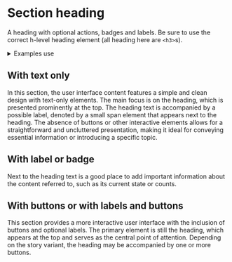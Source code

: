 
<Meta title="Organisms/Section header/Overview" component={SectionHeader} />

# Section heading

A heading with optional actions, badges and labels. Be sure to use the correct h-level heading element (all heading here are `<h3>`s).

<details class="u-margin-l3-y">
  <summary class="u-h4 u-font-medium">Examples use</summary>
  <ul>
    <li>
      <a href="/docs/atoms-button-base--button-element">a-button</a>
    </li>
    <li>
      <a href="/docs/'atoms-button-secondary--secondary">a-button--secondary</a>
    </li>
    <li>
      <a href="/docs/atoms-badge--badge">a-badge</a>
    </li>
    <li>
      <a href="/docs/atoms-list-reset--list-reset">u-list-none</a>
    </li>
    <li>
      <a href="/docs/utilities-border--border-bottom">
        u-border-grayscale-light-bottom
      </a>
    </li>
    <li>
      <a href="/docs/utilities-color--grayscale-light">u-fg</a>
    </li>
    <li>
      <a href="/docs/utilities-flex--flex">u-flex</a>
    </li>
    <li>
      <a href="/docs/utilities-font--font-medium">u-font</a>
    </li>
    <li>
      <a href="/docs/utilities-typography--typography">u-h6</a>
    </li>
    <li>
      <a href="/docs/utilities-box-alignment--items-start">u-items-start</a>
    </li>
    <li>
      <a href="/docs/utilities-box-alignment--justify-between">
        u-justify-between
      </a>
    </li>
    <li>
      <a href="/docs/utilities-margin--margin-m">u-margin</a>
    </li>
    <li>
      <a href="/docs/utilities-padding--padding-m">u-padding</a>
    </li>
  </ul>
</details>

## With text only

In this section, the user interface content features a simple and clean design with text-only elements. The main focus is on the heading, which is presented prominently at the top. The heading text is accompanied by a possible label, denoted by a small span element that appears next to the heading. The absence of buttons or other interactive elements allows for a straightforward and uncluttered presentation, making it ideal for conveying essential information or introducing a specific topic.

<Canvas>
  <Story id="organisms-section-header--base" />
</Canvas>

## With label or badge

Next to the heading text is a good place to add important information about the content referred to, such as its current state or counts.

<Canvas>
  <Story id="organisms-section-header--with-label" />
</Canvas>

<Canvas>
  <Story id="organisms-section-header--with-badge" />
</Canvas>

## With buttons or with labels and buttons

This section provides a more interactive user interface with the inclusion of buttons and optional labels. The primary element is still the heading, which appears at the top and serves as the central point of attention. Depending on the story variant, the heading may be accompanied by one or more buttons.

<Canvas>
  <Story id="organisms-section-header--with-buttons" />
</Canvas>

<Canvas>
  <Story id="organisms-section-header--with-label-and-buttons" />
</Canvas>
